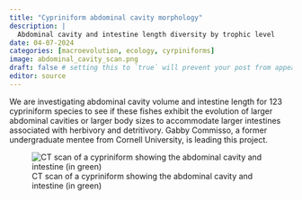 ```yaml
---
title: "Cypriniform abdominal cavity morphology"
description: | 
  Abdominal cavity and intestine length diversity by trophic level
date: 04-07-2024
categories: [macroevolution, ecology, cyrpiniforms] 
image: abdominal_cavity_scan.png
draft: false # setting this to `true` will prevent your post from appearing on your listing page until you're ready!
editor: source
---
```


We are investigating abdominal cavity volume and intestine length for 123 cypriniform species to see if these fishes exhibit the evolution of larger abdominal cavities or larger body sizes to accommodate larger intestines associated with herbivory and detritivory. Gabby Commisso, a former undergraduate mentee from Cornell University, is leading this project.

![CT scan of a cypriniform showing the abdominal cavity and intestine (in green)](abdominal_cavity_scan.png)


